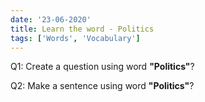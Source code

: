 ```yaml
---
date: '23-06-2020'
title: Learn the word - Politics
tags: ['Words', 'Vocabulary']
---
```


Q1: Create a question using word <strong>"Politics"</strong>?

Q2: Make a sentence using word <strong>"Politics"</strong>?
